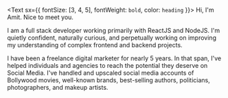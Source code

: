 <Text sx={{ fontSize: [3, 4, 5], fontWeight: `bold`, color: `heading` }}>
  Hi, I'm Amit. Nice to meet you.
</Text>

I am a full stack developer working primarily with ReactJS and NodeJS. I'm quietly confident, naturally curious, and perpetually working on 
improving my understanding of complex frontend and backend projects.

I have been a freelance digital marketer for nearly 5 years. In that span, I've helped individuals and agencies to reach the potential they deserve on Social Media. 
I've handled and upscaled social media accounts of Bollywood movies, well-known brands, best-selling authors, politicians, photographers, and makeup artists.
